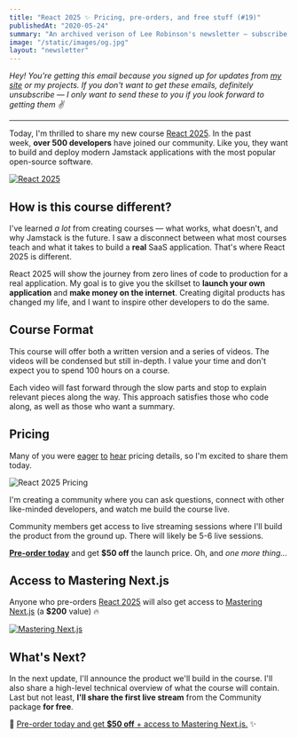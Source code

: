 ```yaml
---
title: "React 2025 ✨ Pricing, pre-orders, and free stuff (#19)"
publishedAt: "2020-05-24"
summary: "An archived verison of Lee Robinson's newsletter – subscribe to get early access."
image: "/static/images/og.jpg"
layout: "newsletter"
---
```


_Hey! You're getting this email because you signed up for updates from [my site](/) or my projects. If you don't want to get these emails, definitely unsubscribe — I only want to send these to you if you look forward to getting them ✌️_

---

Today, I'm thrilled to share my new course [React 2025](https://react2025.com/). In the past week, **over 500 developers** have joined our community. Like you, they want to build and deploy modern Jamstack applications with the most popular open-source software.

[![React 2025](https://buttondown.s3.us-west-2.amazonaws.com/images/770c7632-e547-4c8c-a32e-332fce9218a3.png)](https://react2025.com/)

## How is this course different?

I've learned *a lot* from creating courses –– what works, what doesn't, and why Jamstack is the future. I saw a disconnect between what most courses teach and what it takes to build a **real** SaaS application. That's where React 2025 is different.

React 2025 will show the journey from zero lines of code to production for a real application. My goal is to give you the skillset to **launch your own application** and **make money on the internet**. Creating digital products has changed my life, and I want to inspire other developers to do the same.

## Course Format

This course will offer both a written version and a series of videos. The videos will be condensed but still in-depth. I value your time and don't expect you to spend 100 hours on a course.

Each video will fast forward through the slow parts and stop to explain relevant pieces along the way. This approach satisfies those who code along, as well as those who want a summary.

## Pricing

Many of you were [eager](https://twitter.com/hannibalmejri/status/1262300081841008646) [to](https://twitter.com/NIRMAL456/status/1262274160018915328) [hear](https://twitter.com/osedmave/status/1262312140586618882) pricing details, so I'm excited to share them today.

![React 2025 Pricing](https://buttondown.s3.us-west-2.amazonaws.com/images/5af71124-a02c-4824-b9f3-bdacf0f5eeae.png)

I'm creating a community where you can ask questions, connect with other like-minded developers, and watch me build the course live.

Community members get access to live streaming sessions where I'll build the product from the ground up. There will likely be 5-6 live sessions.

**[Pre-order today](https://gumroad.com/l/TifxZ/pre-order)** and get **\$50 off** the launch price. Oh, and _one more thing..._

## Access to Mastering Next.js

Anyone who pre-orders [React 2025](https://react2025.com/) will also get access to [Mastering Next.js](https://masteringnextjs.com/) (a **\$200** value) 🔥

[![Mastering Next.js](https://buttondown.s3.us-west-2.amazonaws.com/images/5f1f8791-e996-4282-a9d4-d6e7d2a10f27.png)](https://gumroad.com/l/TifxZ/pre-order)

## What's Next?

In the next update, I'll announce the product we'll build in the course. I'll also share a high-level technical overview of what the course will contain. Last but not least, **I'll share the first live stream** from the Community package **for free**.

🚀 [Pre-order today and get **\$50 off** + access to Mastering Next.js.](https://gumroad.com/l/TifxZ/pre-order) ✨
